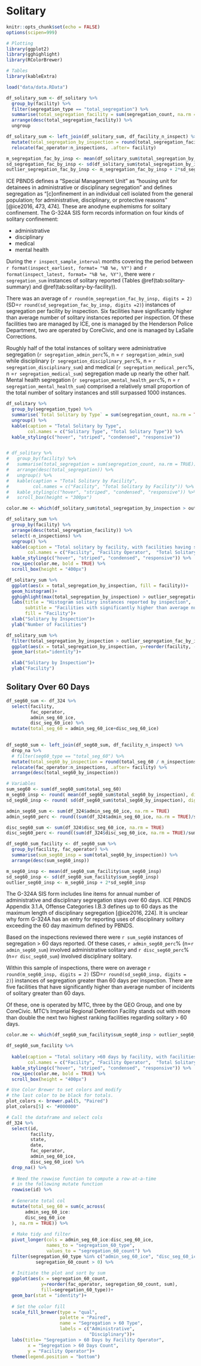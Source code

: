 # Solitary

```r
knitr::opts_chunk$set(echo = FALSE)
options(scipen=999)
```

```r
# Plotting
library(ggplot2)
library(gghighlight)
library(RColorBrewer)

# Tables
library(kableExtra)

load("data/data.RData")
```

```r
df_solitary_sum <- df_solitary %>% 
  group_by(facility) %>% 
  filter(segregation_type == "total_segregation") %>% 
  summarise(total_segregation_facility = sum(segregation_count, na.rm = TRUE)) %>% 
  arrange(desc(total_segregation_facility)) %>% 
  ungroup

df_solitary_sum <- left_join(df_solitary_sum, df_facility_n_inspect) %>% 
  mutate(total_segregation_by_inspection = round(total_segregation_facility / n_inspections, digits = 0)) %>% 
  relocate(fac_operator:n_inspections, .after= facility)

m_segregation_fac_by_insp <- mean(df_solitary_sum$total_segregation_by_inspection)
sd_segregation_fac_by_insp <- sd(df_solitary_sum$total_segregation_by_inspection)
outlier_segregation_fac_by_insp <- m_segregation_fac_by_insp + 2*sd_segregation_fac_by_insp
```

ICE PBNDS defines a "Special Management Unit" as "housing unit for detainees in administrative or disciplinary segregation" and defines segregation as "[c]onfinement in an individual cell isolated from the general population; for administrative, disciplinary, or protective reasons" [@ice2016, 473, 474]. These are anodyne euphemisms for solitary confinement. The G-324A SIS form records information on four kinds of solitary confinement:

-   administrative
-   disciplinary
-   medical
-   mental health

During the `r inspect_sample_interval` months covering the period between `r format(inspect_earliest, format= "%B %e, %Y")` and `r format(inspect_latest, format= "%B %e, %Y")`, there were `r segregation_sum` instances of solitary reported (Tables \@ref(tab:solitary-summary) and \@ref(tab:solitary-by-facility)).

There was an average of `r round(m_segregation_fac_by_insp, digits = 2)` (SD=`r round(sd_segregation_fac_by_insp, digits =2)`) instances of segregation per facility by inspection. Six facilities have significantly higher than average number of solitary instances reported per inspection. Of these facilities two are managed by ICE, one is managed by the Henderson Police Department, two are operated by CoreCivic, and one is managed by LaSalle Corrections.

Roughly half of the total instances of solitary were administrative segregation (`r segregation_admin_perc`%, n = `r segregation_admin_sum`) while disciplinary (`r segregation_disciplinary_perc`%, n = `r segregation_disciplinary_sum`) and medical (`r segregation_medical_perc`%, n =`r segregation_medical_sum`) segregation made up nearly the other half. Mental health segregation (`r segregation_mental_health_perc`%, n = `r segregation_mental_health_sum`) comprised a relatively small proportion of the total number of solitary instances and still surpassed 1000 instances.

```r
df_solitary %>% 
  group_by(segregation_type) %>% 
  summarise(`Total Solitary by Type` = sum(segregation_count, na.rm = TRUE)) %>% 
  ungroup() %>% 
  kable(caption = "Total Solitary by Type",
        col.names = c("Solitary Type", "Total Solitary Type")) %>% 
  kable_styling(c("hover", "striped", "condensed", "responsive"))


# df_solitary %>% 
#   group_by(facility) %>% 
#   summarise(total_segregation = sum(segregation_count, na.rm = TRUE)) %>% 
#   arrange(desc(total_segregation)) %>% 
#   ungroup() %>% 
#   kable(caption = "Total Solitary by Facility",
#         col.names = c("Facility", "Total Solitary by Facility")) %>% 
#   kable_styling(c("hover", "striped", "condensed", "responsive")) %>% 
#   scroll_box(height = "300px")
```

```r
color.me <- which(df_solitary_sum$total_segregation_by_inspection > outlier_segregation_fac_by_insp)

df_solitary_sum %>% 
  group_by(facility) %>% 
  arrange(desc(total_segregation_facility)) %>%
  select(-n_inspections) %>% 
  ungroup() %>% 
  kable(caption = "Total solitary by facility, with facilities having significnatly greater than average number of solitary instances per inspection shown in bold.",
        col.names = c("Facility", "Facility Operator",  "Total Solitary by Facility", "Total Solitary by Inspection")) %>% 
  kable_styling(c("hover", "striped", "condensed", "responsive")) %>% 
  row_spec(color.me, bold = TRUE) %>% 
  scroll_box(height = "400px")
```

```r
df_solitary_sum %>% 
  ggplot(aes(x = total_segregation_by_inspection, fill = facility))+
  geom_histogram()+
  gghighlight(max(total_segregation_by_inspection) > outlier_segregation_fac_by_insp, use_direct_label = FALSE)+
  labs(title = "Histogram solitary instances reported by inspection",
       subtitle = "Facilities with significantly higher than average number of solitary instances reported\nper inspection highlighted.",
       fill = "Facility")+
  xlab("Solitary by Inspection")+
  ylab("Number of Facilities")
```

```r
df_solitary_sum %>% 
  filter(total_segregation_by_inspection > outlier_segregation_fac_by_insp) %>% 
  ggplot(aes(x = total_segregation_by_inspection, y=reorder(facility, -total_segregation_by_inspection, sum)))+
  geom_bar(stat="identity")+

  xlab("Solitary by Inspection")+
  ylab("Facility")
```

## Solitary Over 60 Days

```r
df_seg60_sum <- df_324 %>% 
  select(facility, 
         fac_operator, 
         admin_seg_60_ice,
         disc_seg_60_ice) %>% 
  mutate(total_seg_60 = admin_seg_60_ice+disc_seg_60_ice)
  

df_seg60_sum <- left_join(df_seg60_sum, df_facility_n_inspect) %>%
  drop_na %>% 
  # filter(seg60_type == "total_seg_60") %>% 
  mutate(total_seg60_by_inspection = round(total_seg_60 / n_inspections, digits = 0)) %>% 
  relocate(fac_operator:n_inspections, .after= facility) %>% 
  arrange(desc(total_seg60_by_inspection))

# Variables
sum_seg60 <- sum(df_seg60_sum$total_seg_60)
m_seg60_insp <- round( mean(df_seg60_sum$total_seg60_by_inspection), digits = 2)
sd_seg60_insp <- round( sd(df_seg60_sum$total_seg60_by_inspection), digits = 2)

admin_seg60_sum <- sum(df_324$admin_seg_60_ice, na.rm = TRUE)
admin_seg60_perc <- round((sum(df_324$admin_seg_60_ice, na.rm = TRUE)/sum_seg60)*100, digits = 2)

disc_seg60_sum <- sum(df_324$disc_seg_60_ice, na.rm = TRUE)
disc_seg60_perc <- round((sum(df_324$disc_seg_60_ice, na.rm = TRUE)/sum_seg60)*100, digits = 2)
```

```r
df_seg60_sum_facility <- df_seg60_sum %>% 
  group_by(facility, fac_operator) %>% 
  summarise(sum_seg60_insp = sum(total_seg60_by_inspection)) %>% 
  arrange(desc(sum_seg60_insp))

m_seg60_insp <- mean(df_seg60_sum_facility$sum_seg60_insp)
sd_seg60_insp <- sd(df_seg60_sum_facility$sum_seg60_insp)
outlier_seg60_insp <- m_seg60_insp + 2*sd_seg60_insp
```

The G-324A SIS form includes line items for annual number of administrative and disciplinary segregation stays over 60 days. ICE PBNDS Appendix 3.1.A, Offense Categories I.B.3 defines up to 60 days as the maximum length of disciplinary segregation [@ice2016, 224]. It is unclear why form G-324A has an entry for reporting uses of disciplinary solitary exceeding the 60 day maximum defined by PBNDS.

Based on the inspections reviewed there were `r sum_seg60` instances of segregation \> 60 days reported. Of these cases, `r admin_seg60_perc`% (n=`r admin_seg60_sum`) involved administrative solitary and `r disc_seg60_perc`% (n=`r disc_seg60_sum`) involved disciplinary solitary.

Within this sample of inspections, there were on average `r round(m_seg60_insp, digits = 2)` (SD=`r round(sd_seg60_insp, digits = 2)`) instances of segregation greater than 60 days per inspection. There are five facilities that have significantly higher than average number of incidents of solitary greater than 60 days.

Of these, one is operated by MTC, three by the GEO Group, and one by CoreCivic. MTC's Imperial Regional Detention Facility stands out with more than double the next two highest ranking facilities regarding solitary \> 60 days.

```r
color.me <- which(df_seg60_sum_facility$sum_seg60_insp > outlier_seg60_insp)

df_seg60_sum_facility %>% 
 
  kable(caption = "Total solitary >60 days by facility, with facilities having significnatly greater than average number of solitary >60 days instances per inspection shown in bold.",
        col.names = c("Facility", "Facility Operator",  "Total Solitary > 60 days by Facility by Inspection")) %>% 
  kable_styling(c("hover", "striped", "condensed", "responsive")) %>% 
  row_spec(color.me, bold = TRUE) %>% 
  scroll_box(height = "400px")
```

```r

# Use Color Brewer to set colors and modify
# the last color to be black for totals.
plot_colors <- brewer.pal(5, "Paired")
plot_colors[5] <- "#000000"

# Call the dataframe and select cols
df_324 %>% 
  select(id,
         facility,
         state,
         date,
         fac_operator,
         admin_seg_60_ice,
         disc_seg_60_ice) %>% 
  drop_na() %>% 
  
  # Need the rowwise function to compute a row-at-a-time
  # in the following mutate function
  rowwise(id) %>% 
  
  # Generate total col
  mutate(total_seg_60 = sum(c_across(
       admin_seg_60_ice:
       disc_seg_60_ice
  ), na.rm = TRUE)) %>%
  
  # Make tidy and filter
  pivot_longer(cols = admin_seg_60_ice:disc_seg_60_ice,
               names_to = "segregation_60_type",
               values_to = "segregation_60_count") %>%
  filter(segregation_60_type %in% c("admin_seg_60_ice", "disc_seg_60_ice")&
           segregation_60_count > 0) %>%
  
  # Initiate the plot and sort by sum
  ggplot(aes(x = segregation_60_count,
             y=reorder(fac_operator, segregation_60_count, sum),
             fill=segregation_60_type))+
  geom_bar(stat = "identity")+
  
  # Set the color fill
  scale_fill_brewer(type = "qual",
                    palette = "Paired",
                    name = "Segregation > 60 Type",
                    labels = c("Administrative",
                               "Disciplinary"))+
  labs(title= "Segregation > 60 Days by Facility Operator",
        x = "Segregation > 60 Days Count",
        y = "Facility Operator")+
  theme(legend.position = "bottom")
```
